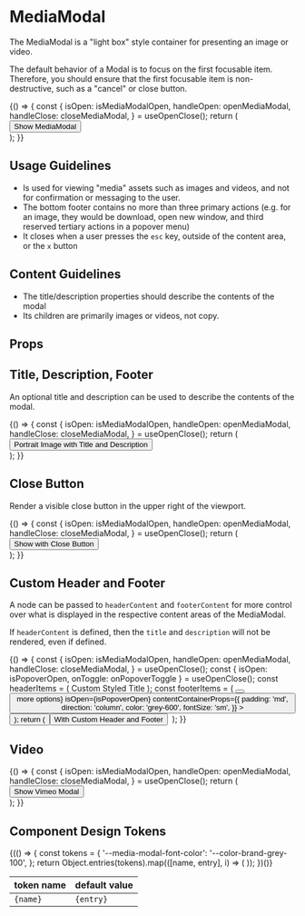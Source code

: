 
<Meta title="Components/MediaModal/Overview" component={MediaModal} />

# MediaModal

The MediaModal is a "light box" style container for presenting an image or video.

The default behavior of a Modal is to focus on the first focusable item.
Therefore, you should ensure that the first focusable item is non-destructive, such as a "cancel" or close button.

<Canvas withSource="open">
  <Story
    name="Basic Usage"
    parameters={{
      chromatic: { disableSnapshot: true },
      design: {
        type: 'figma',
        url: 'https://www.figma.com/file/k1kOsplTGXvSSMQQCzhCND/Palmetto-Design-System?node-id=1503%3A30057',
      },
    }}
  >
    {() => {
      const {
        isOpen: isMediaModalOpen,
        handleOpen: openMediaModal,
        handleClose: closeMediaModal,
      } = useOpenClose();
      return (
        <div>
          <Button variant="primary" tone="neutral" onClick={openMediaModal}>
            Show MediaModal
          </Button>
          <MediaModal
            ariaLabel="landscape photo"
            isOpen={isMediaModalOpen}
            onDismiss={closeMediaModal}
          >
            <img
              src="images/landscape-mediamodal.jpg"
              alt=""
              style={{
                objectFit: 'contain',
                maxHeight: '100vh',
              }}
            />
          </MediaModal>
        </div>
      );
    }}
  </Story>
</Canvas>

## Usage Guidelines

- Is used for viewing "media" assets such as images and videos, and not for confirmation or messaging to the user.
- The bottom footer contains no more than three primary actions (e.g. for an image, they would be download, open new window, and third reserved tertiary actions in a popover menu)
- It closes when a user presses the `esc` key, outside of the content area, or the `x` button

## Content Guidelines

- The title/description properties should describe the contents of the modal
- Its children are primarily images or videos, not copy.

## Props

<ArgsTable of={MediaModal} />

## Title, Description, Footer

An optional title and description can be used to describe the contents of the modal.

<Canvas withSource="open">
  <Story
    name="Portrait Image with Title and Description"
    parameters={{
      chromatic: { disableSnapshot: true },
      design: {
        type: 'figma',
        url: 'https://www.figma.com/file/k1kOsplTGXvSSMQQCzhCND/Palmetto-Design-System?node-id=1503%3A30057',
      },
    }}
  >
    {() => {
      const {
        isOpen: isMediaModalOpen,
        handleOpen: openMediaModal,
        handleClose: closeMediaModal,
      } = useOpenClose();
      return (
        <div>
          <Button variant="primary" tone="neutral" onClick={openMediaModal}>
            Portrait Image with Title and Description
          </Button>
          <MediaModal
            title="portrait-mediamodal.jpg"
            description="Site Survey - Roof"
            isOpen={isMediaModalOpen}
            onDismiss={closeMediaModal}
          >
            <img
              src="images/portrait-mediamodal.jpg"
              alt=""
              style={{
                objectFit: 'contain',
                height: 'calc(100vh - var(--size-height-2xl))',
                width: 'auto',
              }}
            />
          </MediaModal>
        </div>
      );
    }}
  </Story>
</Canvas>

## Close Button

Render a visible close button in the upper right of the viewport.

<Canvas withSource="open">
  <Story
    name="With Close Button"
    parameters={{
      chromatic: { disableSnapshot: true },
      design: {
        type: 'figma',
        url: 'https://www.figma.com/file/k1kOsplTGXvSSMQQCzhCND/Palmetto-Design-System?node-id=1503%3A30057',
      },
    }}
  >
    {() => {
      const {
        isOpen: isMediaModalOpen,
        handleOpen: openMediaModal,
        handleClose: closeMediaModal,
      } = useOpenClose();
      return (
        <div>
          <Button variant="primary" tone="neutral" onClick={openMediaModal}>
            Show with Close Button
          </Button>
          <MediaModal
            ariaLabel="landscape photo"
            isOpen={isMediaModalOpen}
            onDismiss={closeMediaModal}
            closeButton
          >
            <img
              src="images/landscape-mediamodal.jpg"
              alt=""
              style={{
                objectFit: 'contain',
                maxHeight: '100vh',
              }}
            />
          </MediaModal>
        </div>
      );
    }}
  </Story>
</Canvas>

## Custom Header and Footer

A node can be passed to `headerContent` and `footerContent` for more control over what is displayed in the respective content areas of the MediaModal.

If `headerContent` is defined, then the `title` and `description` will not be rendered, even if defined.

<Canvas withSource="open">
  <Story
    name="Custom Header Content"
    parameters={{
      chromatic: { disableSnapshot: true },
    }}
  >
    {() => {
      const {
        isOpen: isMediaModalOpen,
        handleOpen: openMediaModal,
        handleClose: closeMediaModal,
      } = useOpenClose();
      const { isOpen: isPopoverOpen, onToggle: onPopoverToggle } =
        useOpenClose();
      const headerItems = (
        <Box gap="2xs">
          <Box fontWeight="bold">Custom Styled Title</Box>
          <Box direction="row" gap="xs">
            <Badge variant="info" message="Invertor" />
            <Badge variant="info" message="Utility Meter" />
            <Badge variant="info" message="Site Survey" />
          </Box>
        </Box>
      );
      const footerItems = (
        <Box direction="row" childGap="lg">
          <Button
            variant="tertiary"
            tone="neutral"
            as="a"
            color="white"
            href="/images/landscape-mediamodal.jpg"
            iconPrefix="download"
            download
            size="sm"
          />
          <Button
            variant="tertiary"
            tone="neutral"
            as="a"
            href="/images/landscape-mediamodal.jpg"
            target="_blank"
            iconPrefix="launch-app"
            size="sm"
          />
          <Popover
            content={<>more options</>}
            isOpen={isPopoverOpen}
            contentContainerProps={{
              padding: 'md',
              direction: 'column',
              color: 'grey-600',
              fontSize: 'sm',
            }}
          >
            <Button
              variant="tertiary"
              tone="neutral"
              iconPrefix="dots"
              onClick={onPopoverToggle}
              size="sm"
            />
          </Popover>
        </Box>
      );
      return (
        <div>
          <Button variant="primary" tone="neutral" onClick={openMediaModal}>
            With Custom Header and Footer
          </Button>
          <MediaModal
            isOpen={isMediaModalOpen}
            onDismiss={closeMediaModal}
            headerContent={headerItems}
            footerContent={footerItems}
            ariaLabel="custom header and footer"
          >
            <img
              src="images/portrait-mediamodal.jpg"
              alt=""
              style={{
                objectFit: 'contain',
                height: 'calc(100vh - var(--size-height-2xl))',
                width: 'auto',
              }}
            />
          </MediaModal>
        </div>
      );
    }}
  </Story>
</Canvas>

## Video

<Canvas withSource="open">
  <Story
    name="Vimeo Video"
    parameters={{
      chromatic: { disableSnapshot: true },
    }}
  >
    {() => {
      const {
        isOpen: isMediaModalOpen,
        handleOpen: openMediaModal,
        handleClose: closeMediaModal,
      } = useOpenClose();
      return (
        <div>
          <Button variant="primary" tone="neutral" onClick={openMediaModal}>
            Show Vimeo Modal
          </Button>
          <MediaModal
            ariaLabel="vimeo video"
            isOpen={isMediaModalOpen}
            onDismiss={closeMediaModal}
          >
            <Box
              display="block"
              width="90vw"
              maxWidth="5xl"
              data-chromatic="ignore"
            >
              <Vimeo vimeoId="595469877" />
            </Box>
          </MediaModal>
        </div>
      );
    }}
  </Story>
</Canvas>

## Component Design Tokens

<table>
  <thead>
    <tr>
      <th>token name</th>
      <th>default value</th>
    </tr>
  </thead>
  <tbody>
    {(() => {
      const tokens = {
        '--media-modal-font-color': '--color-brand-grey-100',
      };
      return Object.entries(tokens).map(([name, entry], i) => (
        <tr key={i}>
          <td>
            <code>{name}</code>
          </td>
          <td>
            <code>{entry}</code>
          </td>
        </tr>
      ));
    })()}

  </tbody>
</table>

